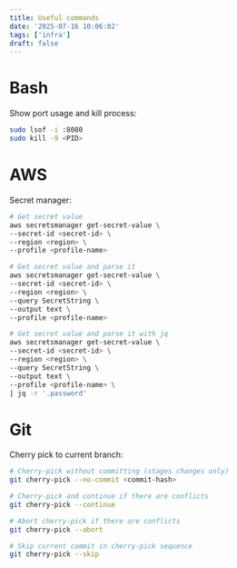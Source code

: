 ```yaml
---
title: Useful commands
date: '2025-07-16 10:06:02'
tags: ['infra']
draft: false
---
```


# Bash

Show port usage and kill process:

```bash
sudo lsof -i :8080
sudo kill -9 <PID>
```

# AWS

Secret manager:

```bash
# Get secret value
aws secretsmanager get-secret-value \
--secret-id <secret-id> \
--region <region> \
--profile <profile-name>

# Get secret value and parse it
aws secretsmanager get-secret-value \
--secret-id <secret-id> \
--region <region> \
--query SecretString \
--output text \
--profile <profile-name>

# Get secret value and parse it with jq
aws secretsmanager get-secret-value \
--secret-id <secret-id> \
--region <region> \
--query SecretString \
--output text \
--profile <profile-name> \
| jq -r '.password'
```

# Git

Cherry pick to current branch:

```bash
# Cherry-pick without committing (stages changes only)
git cherry-pick --no-commit <commit-hash>

# Cherry-pick and continue if there are conflicts
git cherry-pick --continue

# Abort cherry-pick if there are conflicts
git cherry-pick --abort

# Skip current commit in cherry-pick sequence
git cherry-pick --skip
```
